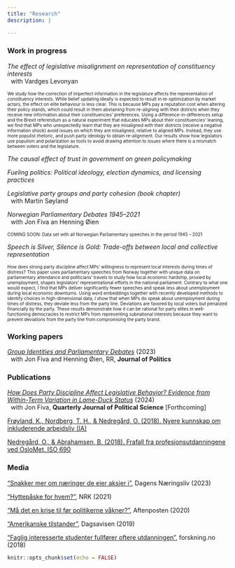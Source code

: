 ```yaml
---
title: "Research"
description: |

---
```


### Work in progress

_The effect of legislative misalignment on representation of constituency interests_  
&nbsp; with Vardges Levonyan

 <font size="1"> We study how the correction of imperfect information in the legislature affects the representation of constituency interests. While belief updating ideally is expected to result in re-optimization by market actors, the effect on elite behaviour is less clear. This is because MPs pay a reputation cost when altering their policy stands, which could result in them abstaining from re-aligning with their districts when they receive new information about their constituencies’ preferences. Using a difference-in-differences setup and the Brexit referendum as a natural experiment that educates MPs about their constituencies’ leaning, we find that MPs who unexpectedly learn that they are misaligned with their districts (receive a negative information shock) avoid issues on which they are misaligned, relative to aligned MPs. Instead, they use more populist rhetoric, and push party ideology to obtain re-alignment. Our results show how legislators use populism and polarization as tools to avoid drawing attention to issues where there is a mismatch between voters and the legislature. </font> 

_The causal effect of trust in government on green policymaking_  

_Fueling politics: Political ideology, election dynamics, and licensing practices_  

_Legislative party groups and party cohesion (book chapter)_  
&nbsp; with Martin Søyland

_Norwegian Parliamentary Debates 1945--2021_  
&nbsp; with Jon Fiva an Henning Øien

<font size="1"> COMING SOON: Data set with all Norwegian Parliamentary speeches in the period 1945 -- 2021 </font> 


_Speech is Silver, Silence is Gold: Trade-offs between local and collective representation_
&nbsp;

<font size="1"> How does strong party discipline affect MPs’ willingness to represent local interests
during times of distress? This paper uses parliamentary speeches from Norway
together with unique data on parliamentary attendance and politicians’ travels to
study how local economic hardship, proxied by unemployment, shapes legislators’
representational efforts in the national parliament. Contrary to what one would
expect, I find that MPs deliver significantly fewer speeches and speak less about
unemployment during local economic downturns. Using word embeddings together
with recently developed methods to identify choices in high-dimensional data, I
show that when MPs do speak about unemployment during times of distress, they
deviate less from the party line. Deviations are favored by local voters but penalized
financially by the party. These results demonstrate how it can be rational for
party elites in well-functioning democracies to restrict MPs from representing subnational
interests because they want to prevent deviations from the party line from
compromising the party brand. </font> 


### Working papers


[_Group Identities and Parliamentary Debates_][GroupIdentities] (2023)  
&nbsp; with Jon Fiva and Henning Øien, RR, **Journal of Politics**

### Publications

[_How Does Party Discipline Affect Legislative Behavior? Evidence from Within-Term Variation in Lame-Duck Status_][LameDucks] (2024)  
&nbsp; with Jon Fiva, **Quarterly Journal of Political Science** [Forthcoming]

[Frøyland, K., Nordberg, T. H., & Nedregård, O. (2018). Nyere kunnskap om inkluderende arbeidsliv (IA)][InkluderendeArbeidsliv]

[Nedregård, O., & Abrahamsen, B. (2018). Frafall fra profesjonsutdanningene ved OsloMet. ISO 690][Frafall]

### Media

["Snakker mer om næringer de eier aksjer i"][aksjer], Dagens Næringsliv (2023)

["Hyttepåske for hvem?"][hyttepaaske], NRK (2021)

["Må det en krise til før politikerne våkner?"][krise], Aftenposten (2020)

["Amerikanske tilstander"][amerikanske_tilstander], Dagsavisen (2019)

["Faglig interesserte studenter fullfører oftere utdanningen"][faglig_interessert], forskning.no (2018)

[aksjer]: https://www.dn.no/innlegg/politikk/investeringer/aksjer/snakker-mer-om-naringer-de-eier-aksjer-i/2-1-1519931

[SpeechIsSilver]: https://www.dropbox.com/s/7gq0t8xe68gbqlo/SpeechIsSilver.pdf?dl=0

[LameDucks]: https://www.dropbox.com/s/h3e10w6hzu789u9/FivaNedregard.pdf?dl=0
[GroupIdentities]: https://www.dropbox.com/scl/fi/junj6598mbprpn6rsfwhc/FNO.pdf?rlkey=vvqi4rgeeocf7wvamnkkmgs8w&dl=0

[Frafall]: https://oda.oslomet.no/oda-xmlui/handle/20.500.12199/3013
[InkluderendeArbeidsliv]: https://www.regjeringen.no/no/dokumenter/nyere-kunnskap-om-inkluderende-arbeidsliv-ia/id2628425/


[hyttepaaske]: https://www.nrk.no/ytring/hyttepaske-for-hvem_-1.15418469
[krise]: https://www.aftenposten.no/meninger/kronikk/i/50gQGb/maa-det-en-krise-til-foer-politikerne-vaakner-jon-h-fiva-og-oda-nedregaard
[amerikanske_tilstander]: https://www.dagsavisen.no/debatt/2019/12/10/amerikanske-tilstander/
[faglig_interessert]: https://forskning.no/oslomet-skole-og-utdanning-partner/faglig-interesserte-studenter-fullforer-oftere-utdanningen/1231170
```r
knitr::opts_chunk$set(echo = FALSE)


```

